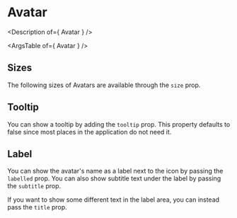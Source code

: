 



<Meta title="Components/Avatar" />

# Avatar

<Description of={ Avatar } />

<Canvas>
  <Story name="Avatar" decorators={[RowOfItems]}>
    <Avatar tooltip name="Grumpy Cat" image={fake.profilePicture()} style={moreSpace} />
    <Avatar name="Bart J. Simpson" style={moreSpace} />
    <Avatar labelled subtitle="Do the Bartman" name="Bart J. Simpson" style={moreSpace} />
  </Story>
</Canvas>

<ArgsTable of={ Avatar } />

## Sizes

The following sizes of Avatars are available through
the `size` prop.

<Canvas>
  <Story name="Sizes">
    <Row>
      <Avatar size="s" name="Grumpy Cat" image={fake.profilePicture()} style={moreSpace} />
      <Avatar size="m" name="Grumpy Cat" image={fake.profilePicture()} style={moreSpace} />
      <Avatar size="l" name="Grumpy Cat" image={fake.profilePicture()} style={moreSpace} />
      <Avatar size="xl" name="Grumpy Cat" image={fake.profilePicture()} style={moreSpace} />
    </Row>
    <Row>
      <Avatar size="s" name="Bart J. Simpson" style={moreSpace} />
      <Avatar size="m" name="Bart J. Simpson" style={moreSpace} />
      <Avatar size="l" name="Bart J. Simpson" style={moreSpace} />
      <Avatar size="xl" name="Bart J. Simpson" style={moreSpace} />
    </Row>
  </Story>
</Canvas>

## Tooltip

You can show a tooltip by adding the `tooltip` prop. This property
defaults to false since most places in the application do not need it.

<Canvas>
  <Story name="Tooltip">
    <Row>
      <Avatar tooltip size="s" name="Grumpy Cat" image={fake.profilePicture()} style={moreSpace} />
      <Avatar tooltip size="m" name="Grumpy Cat" image={fake.profilePicture()} style={moreSpace} />
      <Avatar tooltip size="l" name="Grumpy Cat" image={fake.profilePicture()} style={moreSpace} />
      <Avatar tooltip size="xl" name="Grumpy Cat" image={fake.profilePicture()} style={moreSpace} />
    </Row>
    <Row>
      <Avatar tooltip size="s" name="Bart J. Simpson" style={moreSpace} />
      <Avatar tooltip size="m" name="Bart J. Simpson" style={moreSpace} />
      <Avatar tooltip size="l" name="Bart J. Simpson" style={moreSpace} />
      <Avatar tooltip size="xl" name="Bart J. Simpson" style={moreSpace} />
    </Row>
  </Story>
</Canvas>

## Label

You can show the avatar's name as a label next to the icon by passing the
`labelled` prop. You can also show subtitle text under the label by passing the
`subtitle` prop.

<Canvas>
  <Story name="Label">
    <Row>
      <Avatar labelled size="s" name="Grumpy&nbsp;Cat" image={fake.profilePicture()} style={moreSpace} />
      <Avatar labelled size="m" name="Grumpy Cat" image={fake.profilePicture()} style={moreSpace} />
      <Avatar labelled size="l" name="Grumpy Cat" image={fake.profilePicture()} style={moreSpace} />
      <Avatar labelled size="xl" name="Grumpy Cat" image={fake.profilePicture()} style={moreSpace} />
    </Row>
    <Row>
      <Avatar labelled subtitle="Hero of cats" name="Grumpy Cat" size="s"  style={moreSpace} />
      <Avatar labelled subtitle="Hero of cats" name="Grumpy Cat" size="m"  style={moreSpace} />
      <Avatar labelled subtitle="Hero of cats" name="Grumpy Cat" size="l"  style={moreSpace} />
      <Avatar labelled subtitle="Hero of cats" name="Grumpy Cat" size="xl" style={moreSpace} />
    </Row>
  </Story>
</Canvas>

If you want to show some different text in the label area, you can instead pass
the `title` prop.

<Canvas>
  <Story name="Titled">
    <Avatar
      name="Grumpy Cat"
      image={fake.profilePicture()}
      title="Hero of Cats"
      subtitle="He's so grumpy!"
      tooltip
    />
  </Story>
</Canvas>


